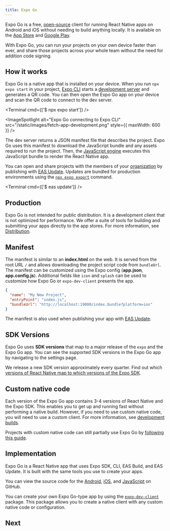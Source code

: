 ```yaml
---
title: Expo Go
---
```



Expo Go is a free, [open-source](https://github.com/expo/expo/tree/main/home) client for running React Native apps on Android and iOS without needing to build anything locally. It is available on the [App Store](https://apps.apple.com/app/apple-store/id982107779) and [Google Play](https://play.google.com/store/apps/details?id=host.exp.exponent&referrer=www).

With Expo Go, you can run your projects on your own device faster than ever, and share those projects across your whole team without the need for addition code signing.

## How it works

Expo Go is a native app that is installed on your device. When you run `npx expo start` in your project, [Expo CLI](/workflow/expo-cli) starts a [development server](/workflow/expo-cli#develop) and generates a QR code. You can then open the Expo Go app on your device and scan the QR code to connect to the dev server.

<Terminal cmd={['$ npx expo start']} />

<ImageSpotlight
  alt="Expo Go connecting to Expo CLI"
  src="/static/images/fetch-app-development.png"
  style={{ maxWidth: 600 }}
/>

The dev server returns a JSON manifest file that describes the project. Expo Go uses this manifest to download the JavaScript bundle and any assets required to run the project. Then, the [JavaScript engine](/workflow/glossary-of-terms#javascript-engine) executes this JavaScript bundle to render the React Native app.

You can open and share projects with the members of your [organization](/accounts/account-types/#organizations) by publishing with [EAS Update](/eas-update/introduction). Updates are bundled for production environments using the [`npx expo export`](/workflow/expo-cli#exporting) command.

<Terminal cmd={['$ eas update']} />

## Production

Expo Go is not intended for public distribution. It is a development client that is not optimized for performance. We offer a suite of tools for building and submitting your apps directly to the app stores. For more information, see [Distribution](/distribution/introduction).

## Manifest

The manifest is similar to an **index.html** on the web. It is served from the root URL `/` and allows downloading the project script code from `bundleUrl`. The manifest can be customized using the Expo config (**app.json**, **app.config.js**). Additional fields like `icon` and `splash` can be used to customize how Expo Go or `expo-dev-client` presents the app.

```json
{
  "name": "My New Project",
  "entryPoint": "index.js",
  "bundleUrl": "http://localhost:19000/index.bundle?platform=ios"
}
```

The manifest is also used when publishing your app with [EAS Update](/eas-update/introduction).

## SDK Versions

Expo Go uses **SDK versions** that map to a major release of the `expo` and the Expo Go app. You can see the supported SDK versions in the Expo Go app by navigating to the settings page.

We release a new SDK version approximately every quarter. Find out which [versions of React Native map to which versions of the Expo SDK](/versions/latest/#each-expo-sdk-version-depends-on-a).

## Custom native code

Each version of the Expo Go app contains 3-4 versions of React Native and the Expo SDK. This enables you to get up and running fast without performing a native build. However, if you need to use custom native code, you will need to use a custom client. For more information, see [development builds](/development/introduction).

Projects with custom native code can still partially use Expo Go by [following this guide](/bare/using-expo-client).

## Implementation

Expo Go is a React Native app that uses Expo SDK, CLI, EAS Build, and EAS Update. It is built with the same tools you use to create your apps.

You can view the source code for the [Android](https://github.com/expo/expo/tree/main/android), [iOS](https://github.com/expo/expo/tree/main/ios), and [JavaScript](https://github.com/expo/expo/tree/main/home) on GitHub.

You can create your own Expo Go-type app by using the [`expo-dev-client`](/development/introduction) package. This package allows you to create a native client with any custom native code or configuration.

## Next

<BoxLink
  title="CLI"
  description="Learn about the Expo CLI and how to use it to develop your app."
  href="/workflow/expo-cli"
/>

<BoxLink
  title="App config"
  description="Configure the Expo CLI and Expo Go with the app.json."
  href="/workflow/configuration"
/>
